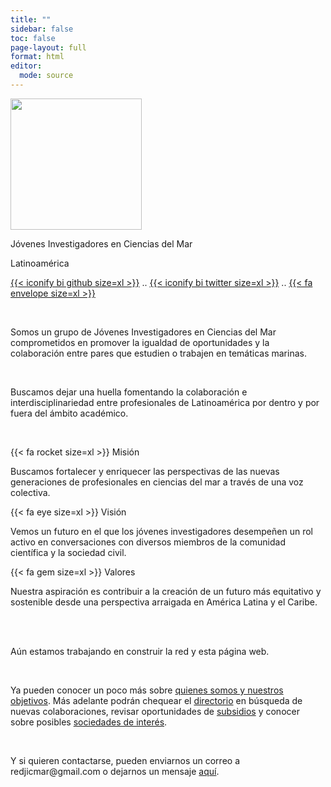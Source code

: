 ---
title: ""
sidebar: false
toc: false
page-layout: full
format: html
editor: 
  mode: source
---

<!---------------- Bloque info general ---------------->

::: {.column-page .center}
![](imagenes/logo-sombra-gris.svg){fig-align="center" width="15em" fig-alt="Logo redondo con el nombre de la red JICMar Latinoamérica. El fondo es blanco y hay unas líneas curvas en distintos tonos de verde y azul en la parte de abajo asemejando a las olas del mar."}

::: {.h1 .topbr}
Jóvenes Investigadores en Ciencias del Mar 
:::

::: {.h3-dark-gray}
Latinoamérica
:::

::: {.topbr}
[{{< iconify bi github size=xl >}}](https://github.com/redjicmar) [..]{.transparent} [{{< iconify bi twitter size=xl >}}](https://twitter.com/redjicmar) [..]{.transparent} [{{< fa envelope size=xl >}}](contacto.qmd)
:::


<br>


::: {.white-div .center}
Somos un grupo de Jóvenes Investigadores en Ciencias del Mar comprometidos en promover la [igualdad de oportunidades]{.bold-dark-gray} y la [colaboración]{.bold-dark-gray} entre pares que estudien o trabajen en temáticas marinas. 

<br>

Buscamos dejar una huella fomentando la [colaboración]{.bold-dark-gray} e [interdisciplinariedad]{.bold-dark-gray} entre profesionales de Latinoamérica por dentro y por fuera del ámbito académico.
:::
:::


<br>


<!---------------- Bloque vision, mision y valores ---------------->

::: {.column-screen .center}
::: {.lightblue-div}
::: {.grid}

::: {.g-col-12 .g-col-md-4 .add-space} 
::: {.h1}
{{< fa rocket size=xl >}}
Misión
:::
:::{.body} 
Buscamos fortalecer y enriquecer las perspectivas de las nuevas generaciones de profesionales en ciencias del mar a través de una [voz colectiva]{.bold-dark-gray}. 
:::
:::

::: {.g-col-12 .g-col-md-4 .add-space} 
::: {.h1}
{{< fa eye size=xl >}}
Visión
:::
:::{.body} 
Vemos un futuro en el que los jóvenes investigadores desempeñen un [rol activo]{.bold-dark-gray} en conversaciones con diversos miembros de la comunidad científica y la sociedad civil. 
:::
:::

::: {.g-col-12 .g-col-md-4 .add-space} 
::: {.h1}
{{< fa gem size=xl >}}
Valores
:::
:::{.body} 
Nuestra aspiración es contribuir a la creación de un futuro más [equitativo y sostenible]{.bold-dark-gray} desde una perspectiva arraigada en América Latina y el Caribe.
:::
:::

:::
:::
:::


<br>
<br>

::: {.column-page .white-div .center}
Aún estamos trabajando en construir la red y esta página web.


<br>

Ya pueden conocer un poco más sobre [quienes somos y nuestros objetivos](quienes-somos.qmd). Más adelante podrán chequear el [directorio](directorio.qmd) en búsqueda de nuevas colaboraciones, revisar oportunidades de [subsidios](recursos/subsidios.qmd) y conocer sobre posibles [sociedades de interés](recursos/soc-eventos.qmd).


<br>

Y si quieren contactarse, pueden enviarnos un correo a [redjicmar@gmail.com]{.bold-dark-gray} o dejarnos un mensaje [aquí](contacto.qmd).
:::